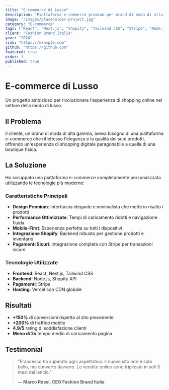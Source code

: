 ```yaml
---
title: "E-commerce di Lusso"
description: "Piattaforma e-commerce premium per brand di moda di alta gamma con esperienza utente immersiva e integrazione completa con sistemi di pagamento e gestione inventario."
image: "/images/placeholder-project.jpg"
category: "E-commerce"
tags: ["React", "Next.js", "Shopify", "Tailwind CSS", "Stripe", "Node.js"]
client: "Fashion Brand Italia"
year: "2024"
link: "https://example.com"
github: "https://github.com"
featured: true
order: 1
published: true
---
```


# E-commerce di Lusso

Un progetto ambizioso per rivoluzionare l'esperienza di shopping online nel settore della moda di lusso.

## Il Problema

Il cliente, un brand di moda di alta gamma, aveva bisogno di una piattaforma e-commerce che riflettesse l'eleganza e la qualità dei suoi prodotti, offrendo un'esperienza di shopping digitale paragonabile a quella di una boutique fisica.

## La Soluzione

Ho sviluppato una piattaforma e-commerce completamente personalizzata utilizzando le tecnologie più moderne:

### Caratteristiche Principali

- **Design Premium**: Interfaccia elegante e minimalista che mette in risalto i prodotti
- **Performance Ottimizzate**: Tempi di caricamento ridotti e navigazione fluida
- **Mobile-First**: Esperienza perfetta su tutti i dispositivi
- **Integrazione Shopify**: Backend robusto per gestione prodotti e inventario
- **Pagamenti Sicuri**: Integrazione completa con Stripe per transazioni sicure

### Tecnologie Utilizzate

- **Frontend**: React, Next.js, Tailwind CSS
- **Backend**: Node.js, Shopify API
- **Pagamenti**: Stripe
- **Hosting**: Vercel con CDN globale

## Risultati

- **+150%** di conversioni rispetto al sito precedente
- **+200%** di traffico mobile
- **4.9/5** rating di soddisfazione clienti
- **Meno di 2s** tempo medio di caricamento pagina

## Testimonial

> "Francesco ha superato ogni aspettativa. Il nuovo sito non è solo bello, ma converte davvero. Le vendite online sono triplicate in soli 3 mesi dal lancio."
> 
> **— Marco Rossi, CEO Fashion Brand Italia**
